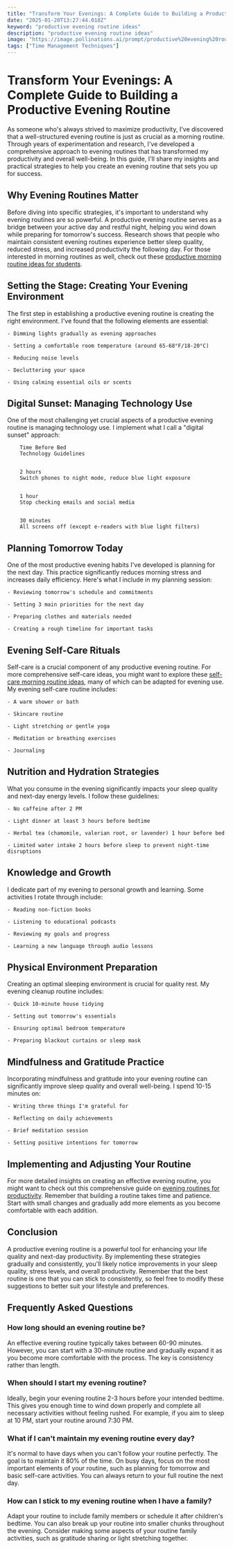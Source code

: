 ```yaml
---
title: "Transform Your Evenings: A Complete Guide to Building a Productive Evening Routine"
date: "2025-01-20T13:27:44.018Z"
keyword: "productive evening routine ideas"
description: "productive evening routine ideas"
image: "https://image.pollinations.ai/prompt/productive%20evening%20routine%20ideas%2C%20realistic%20photo%2C%20high%20quality%2C%204k?width=1024&height=1024&nologo=true"
tags: ["Time Management Techniques"]
---
```


# Transform Your Evenings: A Complete Guide to Building a Productive Evening Routine


As someone who's always strived to maximize productivity, I've discovered that a well-structured evening routine is just as crucial as a morning routine. Through years of experimentation and research, I've developed a comprehensive approach to evening routines that has transformed my productivity and overall well-being. In this guide, I'll share my insights and practical strategies to help you create an evening routine that sets you up for success.



## Why Evening Routines Matter


Before diving into specific strategies, it's important to understand why evening routines are so powerful. A productive evening routine serves as a bridge between your active day and restful night, helping you wind down while preparing for tomorrow's success. Research shows that people who maintain consistent evening routines experience better sleep quality, reduced stress, and increased productivity the following day. For those interested in morning routines as well, check out these [productive morning routine ideas for students](https://productivityprospect.com/blog/productive-morning-routine-for-students/).



## Setting the Stage: Creating Your Evening Environment


The first step in establishing a productive evening routine is creating the right environment. I've found that the following elements are essential:




    - Dimming lights gradually as evening approaches

    - Setting a comfortable room temperature (around 65-68°F/18-20°C)

    - Reducing noise levels

    - Decluttering your space

    - Using calming essential oils or scents



## Digital Sunset: Managing Technology Use


One of the most challenging yet crucial aspects of a productive evening routine is managing technology use. I implement what I call a "digital sunset" approach:




    
        Time Before Bed
        Technology Guidelines
    
    
        2 hours
        Switch phones to night mode, reduce blue light exposure
    
    
        1 hour
        Stop checking emails and social media
    
    
        30 minutes
        All screens off (except e-readers with blue light filters)
    




## Planning Tomorrow Today


One of the most productive evening habits I've developed is planning for the next day. This practice significantly reduces morning stress and increases daily efficiency. Here's what I include in my planning session:




    - Reviewing tomorrow's schedule and commitments

    - Setting 3 main priorities for the next day

    - Preparing clothes and materials needed

    - Creating a rough timeline for important tasks



## Evening Self-Care Rituals


Self-care is a crucial component of any productive evening routine. For more comprehensive self-care ideas, you might want to explore these [self-care morning routine ideas](https://productivityprospect.com/blog/self-care-morning-routine-ideas/), many of which can be adapted for evening use. My evening self-care routine includes:




    - A warm shower or bath

    - Skincare routine

    - Light stretching or gentle yoga

    - Meditation or breathing exercises

    - Journaling



## Nutrition and Hydration Strategies


What you consume in the evening significantly impacts your sleep quality and next-day energy levels. I follow these guidelines:




    - No caffeine after 2 PM

    - Light dinner at least 3 hours before bedtime

    - Herbal tea (chamomile, valerian root, or lavender) 1 hour before bed

    - Limited water intake 2 hours before sleep to prevent night-time disruptions



## Knowledge and Growth


I dedicate part of my evening to personal growth and learning. Some activities I rotate through include:




    - Reading non-fiction books

    - Listening to educational podcasts

    - Reviewing my goals and progress

    - Learning a new language through audio lessons



## Physical Environment Preparation


Creating an optimal sleeping environment is crucial for quality rest. My evening cleanup routine includes:




    - Quick 10-minute house tidying

    - Setting out tomorrow's essentials

    - Ensuring optimal bedroom temperature

    - Preparing blackout curtains or sleep mask



## Mindfulness and Gratitude Practice


Incorporating mindfulness and gratitude into your evening routine can significantly improve sleep quality and overall well-being. I spend 10-15 minutes on:




    - Writing three things I'm grateful for

    - Reflecting on daily achievements

    - Brief meditation session

    - Setting positive intentions for tomorrow



## Implementing and Adjusting Your Routine


For more detailed insights on creating an effective evening routine, you might want to check out this comprehensive guide on [evening routines for productivity](https://productivityprospect.com/blog/evening-routine-for-productivity/). Remember that building a routine takes time and patience. Start with small changes and gradually add more elements as you become comfortable with each addition.



## Conclusion


A productive evening routine is a powerful tool for enhancing your life quality and next-day productivity. By implementing these strategies gradually and consistently, you'll likely notice improvements in your sleep quality, stress levels, and overall productivity. Remember that the best routine is one that you can stick to consistently, so feel free to modify these suggestions to better suit your lifestyle and preferences.



## Frequently Asked Questions


### How long should an evening routine be?

An effective evening routine typically takes between 60-90 minutes. However, you can start with a 30-minute routine and gradually expand it as you become more comfortable with the process. The key is consistency rather than length.



### When should I start my evening routine?

Ideally, begin your evening routine 2-3 hours before your intended bedtime. This gives you enough time to wind down properly and complete all necessary activities without feeling rushed. For example, if you aim to sleep at 10 PM, start your routine around 7:30 PM.



### What if I can't maintain my evening routine every day?

It's normal to have days when you can't follow your routine perfectly. The goal is to maintain it 80% of the time. On busy days, focus on the most important elements of your routine, such as planning for tomorrow and basic self-care activities. You can always return to your full routine the next day.



### How can I stick to my evening routine when I have a family?

Adapt your routine to include family members or schedule it after children's bedtime. You can also break up your routine into smaller chunks throughout the evening. Consider making some aspects of your routine family activities, such as gratitude sharing or light stretching together.

